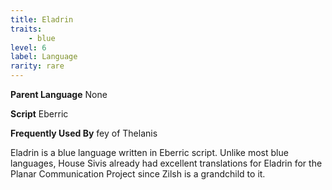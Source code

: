 ```yaml
---
title: Eladrin
traits:
    - blue
level: 6
label: Language
rarity: rare
---
```


**Parent Language** None

**Script** Eberric

**Frequently Used By** fey of Thelanis

Eladrin is a blue language written in Eberric script. Unlike most blue languages, House Sivis already had excellent translations for Eladrin for the Planar Communication Project since Zilsh is a grandchild to it. 
